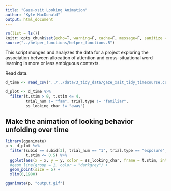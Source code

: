```yaml
---
title: "Gaze-xsit Looking Animation"
author: "Kyle MacDonald"
output: html_document
---
```


```r
rm(list = ls())
knitr::opts_chunk$set(echo=T, warning=F, cache=F, message=F, sanitize = T)
source("../helper_functions/helper_functions.R")
```

This script munges and analyzes the data for a project exploring the association between allocation of attention and cross-situational word learning in more or less ambiguous contexts.

Read data.

```r
d_time <- read_csv("../../data/3_tidy_data/gaze_xsit_tidy_timecourse.csv")
```


```r
d_plot <- d_time %>%
  filter(t.stim > 0, t.stim <= 4,
         trial_num != "fam", trial.type != "familiar",
         ss_looking_char != "away")
```

## Make the animation of looking behavior unfolding over time

```r
library(gganimate)
p <- d_plot %>% 
  filter(subid == subid[3], trial_num == "1", trial.type == "exposure",
         t.stim <= 0.5) %>% 
  ggplot(aes(x = x, y = y, color = ss_looking_char, frame = t.stim, interval = .001)) +
  #geom_line(group = 1, color = "darkgrey") +
  geom_point(size = 5) +
  xlim(0,1980)

gganimate(p, "output.gif")
```

